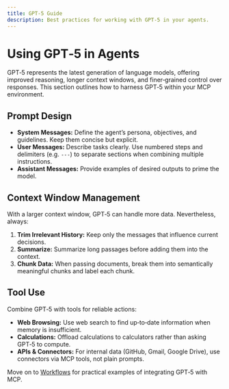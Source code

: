 ```yaml
---
title: GPT‑5 Guide
description: Best practices for working with GPT‑5 in your agents.
---
```


# Using GPT‑5 in Agents

GPT‑5 represents the latest generation of language models, offering improved reasoning, longer context windows, and finer‑grained control over responses. This section outlines how to harness GPT‑5 within your MCP environment.

## Prompt Design

* **System Messages:** Define the agent’s persona, objectives, and guidelines. Keep them concise but explicit.
* **User Messages:** Describe tasks clearly. Use numbered steps and delimiters (e.g. `---`) to separate sections when combining multiple instructions.
* **Assistant Messages:** Provide examples of desired outputs to prime the model.

## Context Window Management

With a larger context window, GPT‑5 can handle more data. Nevertheless, always:

1. **Trim Irrelevant History:** Keep only the messages that influence current decisions.
2. **Summarize:** Summarize long passages before adding them into the context.
3. **Chunk Data:** When passing documents, break them into semantically meaningful chunks and label each chunk.

## Tool Use

Combine GPT‑5 with tools for reliable actions:

- **Web Browsing:** Use web search to find up‑to‑date information when memory is insufficient.
- **Calculations:** Offload calculations to calculators rather than asking GPT‑5 to compute.
- **APIs & Connectors:** For internal data (GitHub, Gmail, Google Drive), use connectors via MCP tools, not plain prompts.

Move on to [Workflows](/docs/workflows) for practical examples of integrating GPT‑5 with MCP.
